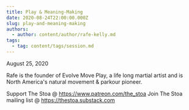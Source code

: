 ```yaml
---
title: Play & Meaning-Making
date: 2020-08-24T22:00:00.000Z
slug: play-and-meaning-making
authors:
  - author: content/author/rafe-kelly.md
tags:
  - tag: content/tags/session.md
---
```


August 25, 2020

Rafe is the founder of Evolve Move Play, a life long martial artist and is North America's natural movement & parkour pioneer.

Support The Stoa @ https://www.patreon.com/the_stoa 
Join The Stoa mailing list @ https://thestoa.substack.com
